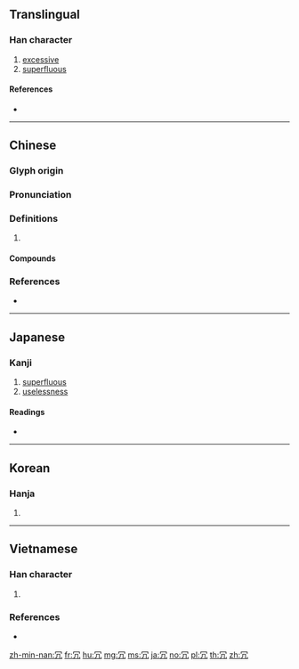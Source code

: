 {{also|宂}}
==Translingual==

===Han character===
{{Han char|rn=14|rad=冖|as=02|sn=4|four=37217|canj=BHN,XBHN|ids=⿱冖几}}

# [[excessive]]
# [[superfluous]]

====References====
* {{Han ref|kx=0130.130|dkj=01566|dj=0292.130|hdz=10302.160|uh=5197|ud=20887|bh=A4BE|bd=42174}}

----

==Chinese==
{{zh-forms}}

===Glyph origin===
{{Han etym}}

===Pronunciation===
{{zh-pron
|m=rǒng
|c=jung2,jung5
|mn=lēng/liōng
|mc=
|oc=y
|cat=a
}}

===Definitions===
{{zh-hanzi}}

# {{rfdef|zh}}

====Compounds====
{{zh-der|冗散|冗筆|冗贅|冗賦|冗官|冗詞贅句|心勞意冗|冗長|冗冗|冗員|冗食|冗兵|冗雜|冗費|冗忙|冗繁|窮冗|煩冗|浮冗|撥冗|繁冗|閑冗|荒冗冗}}

===References===
* {{R:yue:Hanzi}}

----

==Japanese==

===Kanji===
{{ja-kanji|grade=c|rs=冖02}}

# [[superfluous]]
# [[uselessness]]

====Readings====
* {{ja-readings|goon=[[にゅう]] (nyū)|kanon=[[じょう]] (jō)|kun=[[むだ]] (muda)}}

----

==Korean==

===Hanja===
{{ko-hanja|hangeul=용|rv=yong|mr=yong|y=yong}}

# {{defn|lang=ko|sort=冖02}}

----

==Vietnamese==

===Han character===
{{vi-readings|rs=冖02|hanviet=[[nhũng]], [[nhõng]], [[nhủng]], [[nũng]], [[nhùng]], [[võng]]}}

# {{defn|lang=vi|sort=冖02}}

===References===
* {{R:WinVNKey:Lê Sơn Thanh}}

[[zh-min-nan:冗]]
[[fr:冗]]
[[hu:冗]]
[[mg:冗]]
[[ms:冗]]
[[ja:冗]]
[[no:冗]]
[[pl:冗]]
[[th:冗]]
[[zh:冗]]